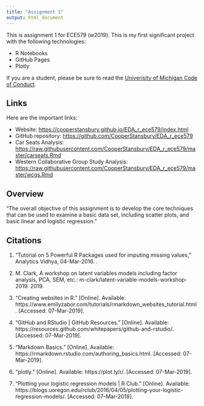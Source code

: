 ```yaml
---
title: "Assignment 1"
output: html_document
---
```


This is assignment 1 for ECE579 (w2019). This is my first significant project with the following technologies:

- R Notebooks
- GitHub Pages
- Plotly

If you are a student, please be sure to read the [Univerisity of Michigan Code of Conduct](http://catalog.umd.umich.edu/undergraduate/academic-policies/academic-code-conduct/).

## Links
Here are the important links:

- Website: [https://cooperstansbury.github.io/EDA_r_ece579/index.html](https://cooperstansbury.github.io/EDA_r_ece579/index.html)
- GitHub repository: [https://github.com/CooperStansbury/EDA_r_ece579](https://github.com/CooperStansbury/EDA_r_ece579)
- Car Seats Analysis: [https://raw.githubusercontent.com/CooperStansbury/EDA_r_ece579/master/carseats.Rmd](https://raw.githubusercontent.com/CooperStansbury/EDA_r_ece579/master/carseats.Rmd)
- Western Collaborative Group Study Analysis: [https://raw.githubusercontent.com/CooperStansbury/EDA_r_ece579/master/wcgs.Rmd](https://raw.githubusercontent.com/CooperStansbury/EDA_r_ece579/master/wcgs.Rmd)

## Overview

"The overall objective of this assignment is to develop the core techniques that can be used to examine a basic data set, including scatter plots, and basic linear and logistic regression."

## Citations

1. “Tutorial on 5 Powerful R Packages used for imputing missing values,” Analytics Vidhya, 04-Mar-2016. .

1. M. Clark, A workshop on latent variables models including factor analysis, PCA, SEM, etc.: m-clark/latent-variable-models-workshop-2019. 2019.

1. “Creating websites in R.” [Online]. Available: https://www.emilyzabor.com/tutorials/rmarkdown_websites_tutorial.html. [Accessed: 07-Mar-2019].

1. “GitHub and RStudio | GitHub Resources.” [Online]. Available: https://resources.github.com/whitepapers/github-and-rstudio/. [Accessed: 07-Mar-2019].

1. “Markdown Basics.” [Online]. Available: https://rmarkdown.rstudio.com/authoring_basics.html. [Accessed: 07-Mar-2019].

1. “plotly.” [Online]. Available: https://plot.ly/r/. [Accessed: 07-Mar-2019].

1. “Plotting your logistic regression models | R Club.” [Online]. Available: https://blogs.uoregon.edu/rclub/2016/04/05/plotting-your-logistic-regression-models/. [Accessed: 07-Mar-2019].

